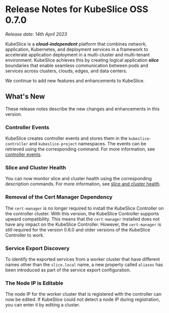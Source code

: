 # Release Notes for KubeSlice OSS 0.7.0

*Release date: 14th April 2023*

KubeSlice is a ***cloud-independent*** platform that combines network, application, Kubernetes, and deployment services 
in a framework to accelerate application deployment in a multi-cluster and multi-tenant environment. KubeSlice achieves this 
by creating logical application ***slice*** boundaries that enable seamless communication between pods and services across 
clusters, clouds, edges, and data centers.

We continue to add new features and enhancements to KubeSlice. 

## What's New
These release notes describe the new changes and enhancements in this version.

### Controller Events 
KubeSlice creates controller events and stores them in the `kubeslice-controller`
and `kubeslice-project` namespaces. The events can be retrieved using the corresponding command.
For more information, see [controller events](versioned_docs/version-1.2.0/install-kubeslice/yaml/events/yaml-events-controller-events.mdx).

### Slice and Cluster Health
You can now monitor slice and cluster health using the corresponding description commands. 
For more information, see [slice and cluster health](/versioned_docs/version-1.2.0/install-kubeslice/yaml/slice-operations/slice-cluster-health.mdx).

### Removal of the Cert Manager Dependency 
The `cert-manager` is no longer required to install the KubeSlice Controller on the controller cluster. 
With this version, the KubeSlice Controller supports upward compatibility. This means that the `cert-manager` 
installed does not have any impact on the KubeSlice Controller. However, the `cert-manager` is still 
required for the version 0.6.0 and older versions of the KubeSlice Controller to work.

### Service Export Discovery
To identify the exported services from a worker cluster that have different names other than 
the `slice.local` name, a new property called `aliases` has been introduced as part of 
the service export configuration.  

### The Node IP is Editable
The node IP for the worker cluster that is registered with the controller can now be edited. If 
KubeSlice could not detect a node IP during registration, you can enter it by editing a cluster.